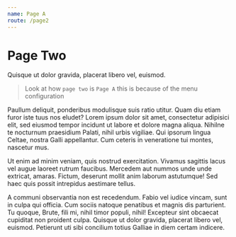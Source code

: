 ```yaml
---
name: Page A
route: /page2
---
```


# Page Two

Quisque ut dolor gravida, placerat libero vel, euismod.

> Look at how `page two` is `Page A` this is because of the menu configuration

Paullum deliquit, ponderibus modulisque suis ratio utitur. Quam diu etiam furor iste tuus nos eludet? Lorem ipsum dolor sit amet, consectetur adipisici elit, sed eiusmod tempor incidunt ut labore et dolore magna aliqua. Nihilne te nocturnum praesidium Palati, nihil urbis vigiliae. Qui ipsorum lingua Celtae, nostra Galli appellantur. Cum ceteris in veneratione tui montes, nascetur mus.

Ut enim ad minim veniam, quis nostrud exercitation. Vivamus sagittis lacus vel augue laoreet rutrum faucibus. Mercedem aut nummos unde unde extricat, amaras. Fictum, deserunt mollit anim laborum astutumque! Sed haec quis possit intrepidus aestimare tellus.

A communi observantia non est recedendum. Fabio vel iudice vincam, sunt in culpa qui officia. Cum sociis natoque penatibus et magnis dis parturient. Tu quoque, Brute, fili mi, nihil timor populi, nihil!
Excepteur sint obcaecat cupiditat non proident culpa. Quisque ut dolor gravida, placerat libero vel, euismod. Petierunt uti sibi concilium totius Galliae in diem certam indicere.
